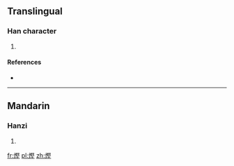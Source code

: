 ==Translingual==

===Han character===
{{Han char|rn=86|rad=火|as=11|sn=15|four=9701<sub>4</sub>|canj=火尸水土 (FSEG)}}

# {{defn|Han|sort=火11}}

====References====
* {{Han ref|kx=0680.160|dkj=19328|dj=1091.220|hdz=32228.090|uh=719E|ud=29086|bh=E66C|bd=58988}}

----

==Mandarin==

===Hanzi===
{{cmn-hanzi|pin=[[jiān]] ([[jian1]])|wg=chien<sup>1</sup>}}

# {{defn|lang=cmn|sort=火11}}

[[fr:熞]]
[[pl:熞]]
[[zh:熞]]